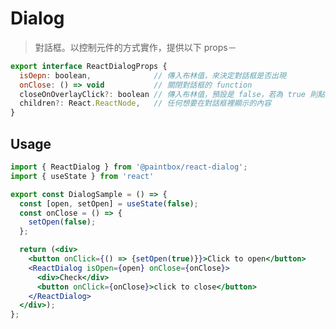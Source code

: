 
<Meta title="React/Feedback/Dialog/Doc" />

# Dialog

> 對話框。以控制元件的方式實作，提供以下 props－

```javascript
export interface ReactDialogProps {
  isOepn: boolean,              // 傳入布林值，來決定對話框是否出現
  onClose: () => void           // 關閉對話框的 function
  closeOnOverlayClick?: boolean // 傳入布林值，預設是 false，若為 true 則點選對話框以外的區域會關閉對話框
  children?: React.ReactNode,   // 任何想要在對話框裡顯示的內容
}
```

## Usage

```jsx
import { ReactDialog } from '@paintbox/react-dialog';
import { useState } from 'react'

export const DialogSample = () => {
  const [open, setOpen] = useState(false);
  const onClose = () => {
    setOpen(false);
  };

  return (<div>
    <button onClick={() => {setOpen(true)}}>Click to open</button>
    <ReactDialog isOpen={open} onClose={onClose}>
      <div>Check</div>
      <button onClick={onClose}>click to close</button>
    </ReactDialog>
  </div>);
}; 
```
